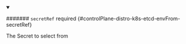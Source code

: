 


<details className="config-field" data-expandable="true" open>
<summary>

####### `secretRef` <span className="config-field-required" data-required="false">required</span> <span className="config-field-type"></span> <span className="config-field-default"></span> <span className="config-field-enum"></span> {#controlPlane-distro-k8s-etcd-envFrom-secretRef}

The Secret to select from

</summary>

<PartialSecretrefreference />


</details>
